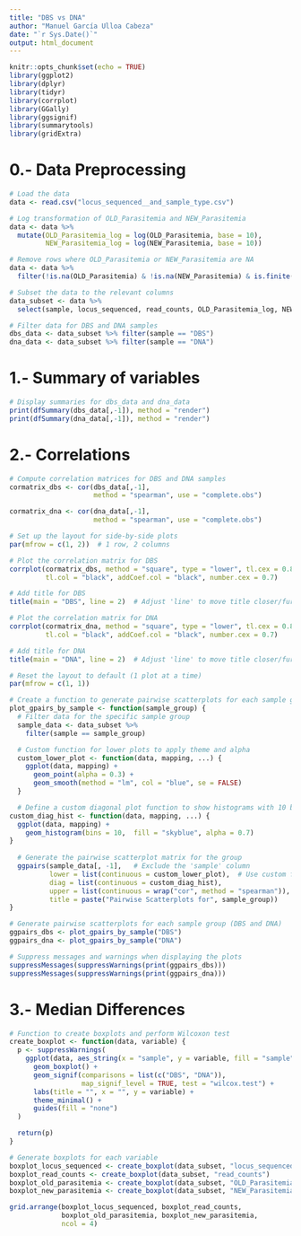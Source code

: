```yaml
---
title: "DBS vs DNA"
author: "Manuel García Ulloa Cabeza"
date: "`r Sys.Date()`"
output: html_document
---
```


```r
knitr::opts_chunk$set(echo = TRUE)
library(ggplot2)
library(dplyr)
library(tidyr)
library(corrplot)
library(GGally)
library(ggsignif)
library(summarytools)
library(gridExtra)
```


# 0.- Data Preprocessing

```r
# Load the data
data <- read.csv("locus_sequenced__and_sample_type.csv")

# Log transformation of OLD_Parasitemia and NEW_Parasitemia
data <- data %>%
  mutate(OLD_Parasitemia_log = log(OLD_Parasitemia, base = 10),
         NEW_Parasitemia_log = log(NEW_Parasitemia, base = 10))

# Remove rows where OLD_Parasitemia or NEW_Parasitemia are NA
data <- data %>%
  filter(!is.na(OLD_Parasitemia) & !is.na(NEW_Parasitemia) & is.finite(OLD_Parasitemia_log) & is.finite(NEW_Parasitemia_log))

# Subset the data to the relevant columns
data_subset <- data %>%
  select(sample, locus_sequenced, read_counts, OLD_Parasitemia_log, NEW_Parasitemia_log) 

# Filter data for DBS and DNA samples
dbs_data <- data_subset %>% filter(sample == "DBS")
dna_data <- data_subset %>% filter(sample == "DNA")

```


# 1.- Summary of variables

```r
# Display summaries for dbs_data and dna_data
print(dfSummary(dbs_data[,-1]), method = "render")
print(dfSummary(dna_data[,-1]), method = "render")
```


# 2.- Correlations

```r
# Compute correlation matrices for DBS and DNA samples
cormatrix_dbs <- cor(dbs_data[,-1], 
                     method = "spearman", use = "complete.obs")

cormatrix_dna <- cor(dna_data[,-1], 
                     method = "spearman", use = "complete.obs")

# Set up the layout for side-by-side plots
par(mfrow = c(1, 2))  # 1 row, 2 columns

# Plot the correlation matrix for DBS
corrplot(cormatrix_dbs, method = "square", type = "lower", tl.cex = 0.8, 
         tl.col = "black", addCoef.col = "black", number.cex = 0.7)

# Add title for DBS
title(main = "DBS", line = 2)  # Adjust 'line' to move title closer/further

# Plot the correlation matrix for DNA
corrplot(cormatrix_dna, method = "square", type = "lower", tl.cex = 0.8, 
         tl.col = "black", addCoef.col = "black", number.cex = 0.7)

# Add title for DNA
title(main = "DNA", line = 2)  # Adjust 'line' to move title closer/further

# Reset the layout to default (1 plot at a time)
par(mfrow = c(1, 1))
```

```r
# Create a function to generate pairwise scatterplots for each sample group
plot_gpairs_by_sample <- function(sample_group) {
  # Filter data for the specific sample group
  sample_data <- data_subset %>%
    filter(sample == sample_group)

  # Custom function for lower plots to apply theme and alpha
  custom_lower_plot <- function(data, mapping, ...) {
    ggplot(data, mapping) +
      geom_point(alpha = 0.3) + 
      geom_smooth(method = "lm", col = "blue", se = FALSE)
  }

  # Define a custom diagonal plot function to show histograms with 10 bins
custom_diag_hist <- function(data, mapping, ...) {
  ggplot(data, mapping) + 
    geom_histogram(bins = 10,  fill = "skyblue", alpha = 0.7)
}
  
  # Generate the pairwise scatterplot matrix for the group
  ggpairs(sample_data[, -1],   # Exclude the 'sample' column
          lower = list(continuous = custom_lower_plot),  # Use custom function
          diag = list(continuous = custom_diag_hist),
          upper = list(continuous = wrap("cor", method = "spearman")),
          title = paste("Pairwise Scatterplots for", sample_group))
}

# Generate pairwise scatterplots for each sample group (DBS and DNA)
ggpairs_dbs <- plot_gpairs_by_sample("DBS")
ggpairs_dna <- plot_gpairs_by_sample("DNA")

# Suppress messages and warnings when displaying the plots
suppressMessages(suppressWarnings(print(ggpairs_dbs)))
suppressMessages(suppressWarnings(print(ggpairs_dna)))


```


# 3.- Median Differences

```r
# Function to create boxplots and perform Wilcoxon test
create_boxplot <- function(data, variable) {
  p <- suppressWarnings(
    ggplot(data, aes_string(x = "sample", y = variable, fill = "sample")) +
      geom_boxplot() +
      geom_signif(comparisons = list(c("DBS", "DNA")), 
                  map_signif_level = TRUE, test = "wilcox.test") +
      labs(title = "", x = "", y = variable) +
      theme_minimal() +
      guides(fill = "none")
  )

  return(p)
}

# Generate boxplots for each variable
boxplot_locus_sequenced <- create_boxplot(data_subset, "locus_sequenced")
boxplot_read_counts <- create_boxplot(data_subset, "read_counts")
boxplot_old_parasitemia <- create_boxplot(data_subset, "OLD_Parasitemia_log")
boxplot_new_parasitemia <- create_boxplot(data_subset, "NEW_Parasitemia_log")

grid.arrange(boxplot_locus_sequenced, boxplot_read_counts, 
             boxplot_old_parasitemia, boxplot_new_parasitemia, 
             ncol = 4)

```
